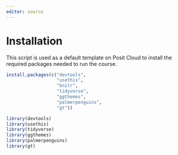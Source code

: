 ```yaml
---
editor: source
---
```


# Installation

This script is used as a default template on Posit Cloud to install the required packages needed to run the course.

```r

install.packages(c("devtools", 
                   "usethis", 
                   "knitr", 
                   "tidyverse", 
                   "ggthemes", 
                   "palmerpenguins",
                   "gt"))

```

```r
library(devtools)
library(usethis)
library(tidyverse)
library(ggthemes)
library(palmerpenguins)
library(gt)

```


